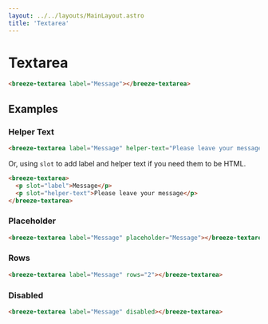 ```yaml
---
layout: ../../layouts/MainLayout.astro
title: 'Textarea'
---
```


# Textarea

<ComponentPreview
  client:load
  component='
    <breeze-textarea label="Message">
    </breeze-textarea>
  '
  style="display: block;"
/>

```html
<breeze-textarea label="Message"></breeze-textarea>
```

## Examples

### Helper Text
<ComponentPreview
  client:load
  component='
    <breeze-textarea label="Message" helper-text="Please leave your message">
    </breeze-textarea>
  '
  style="display: block;"
/>

```html
<breeze-textarea label="Message" helper-text="Please leave your message"></breeze-textarea>
```

Or, using `slot` to add label and helper text if you need them to be HTML.

<ComponentPreview
  client:load
  component='
    <breeze-textarea>
      <p slot="label">Message</p>
      <p slot="helper-text">Please leave your message</p>
    </breeze-textarea>
  '
  style="display: block;"
/>

```html
<breeze-textarea>
  <p slot="label">Message</p>
  <p slot="helper-text">Please leave your message</p>
</breeze-textarea>
```


### Placeholder

<ComponentPreview
  client:load
  component='
    <breeze-textarea label="Message" placeholder="Message">
    </breeze-textarea>
  '
  style="display: block;"
/>

```html
<breeze-textarea label="Message" placeholder="Message"></breeze-textarea>
```

### Rows

<ComponentPreview
  client:load
  component='
    <breeze-textarea label="Message" rows="2">
    </breeze-textarea>
  '
  style="display: block;"
/>

```html
<breeze-textarea label="Message" rows="2"></breeze-textarea>
```

### Disabled
<ComponentPreview
  client:load
  component='
    <breeze-textarea label="Message" disabled>
    </breeze-textarea>
  '
  style="display: block;"
/>

```html
<breeze-textarea label="Message" disabled></breeze-textarea>
```

